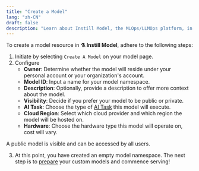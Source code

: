 ```yaml
---
title: "Create a Model"
lang: "zh-CN"
draft: false
description: "Learn about Instill Model, the MLOps/LLMOps platform, in the project Instill Core: https://github.com/instill-ai/instill-core"
---
```


To create a model resource in **⚗️ Instill Model**, adhere to the following steps:

1. Initiate by selecting `Create A Model` on your model page.
2. Configure
   - **Owner**: Determine whether the model will reside under your personal account or
     your organization's account.
   - **Model ID**: Input a name for your model namespace.
   - **Description**: Optionally, provide a description to offer more context about
     the model.
   - **Visibility**: Decide if you prefer your model to be public or private.
   - **AI Task**: Choose the type of [AI Task](ai-task) this model will
     execute.
   - **Cloud Region**: Select which cloud provider and which region the model
     will be hosted on.
   - **Hardware**: Choose the hardware type this model will operate on,
     cost will vary.

<InfoBlock type="warning" title="warning">
  A public model is visible and can be accessed by all users.
</InfoBlock>

3. At this point, you have created an empty model namespace. The next step is to
   [prepare](prepare) your custom models and commence serving!
